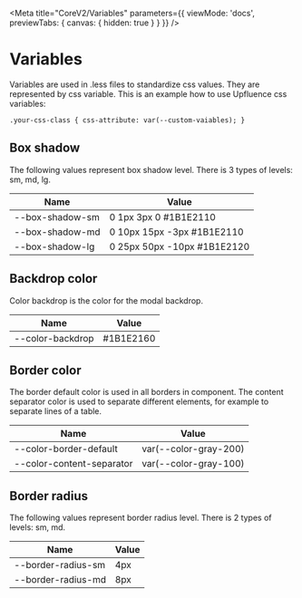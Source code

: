 
<Meta
  title="CoreV2/Variables"
  parameters={{
    viewMode: 'docs',
    previewTabs: { canvas: { hidden: true } }
  }}
/>

# Variables

Variables are used in .less files to standardize css values. They are represented by css variable. This is an example how to use
Upfluence css variables:

`
.your-css-class {
css-attribute: var(--custom-vaiables);
}
`

## Box shadow

The following values represent box shadow level. There is 3 types of levels: sm, md, lg.

| Name            | Value                       |
|-----------------|-----------------------------|
| --box-shadow-sm | 0 1px 3px 0 #1B1E2110       |
| --box-shadow-md | 0 10px 15px -3px #1B1E2110  |
| --box-shadow-lg | 0 25px 50px -10px #1B1E2120 |

## Backdrop color

Color backdrop is the color for the modal backdrop.

| Name             | Value     |
|------------------|-----------|
| --color-backdrop | #1B1E2160 |


## Border color

The border default color is used in all borders in component. The content separator color is used to separate different elements, for example
to separate lines of a table.

| Name                      | Value                 |
|---------------------------|-----------------------|
| --color-border-default    | var(--color-gray-200) |
| --color-content-separator | var(--color-gray-100) |


## Border radius

The following values represent border radius level. There is 2 types of levels: sm, md.

| Name               | Value |
|--------------------|-------|
| --border-radius-sm | 4px   |
| --border-radius-md | 8px   |
